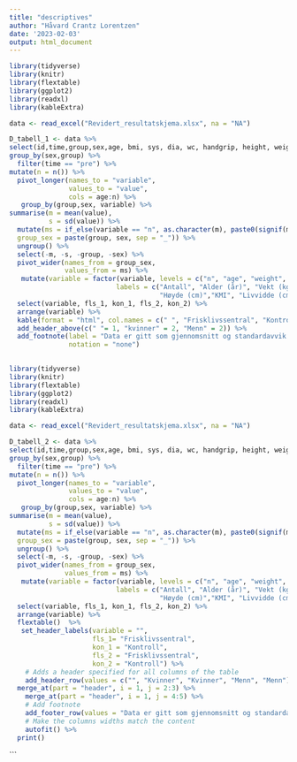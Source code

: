 ```yaml
---
title: "descriptives"
author: "Håvard Crantz Lorentzen"
date: '2023-02-03'
output: html_document
---
```


```r
library(tidyverse)
library(knitr)
library(flextable)
library(ggplot2)
library(readxl)
library(kableExtra)

data <- read_excel("Revidert_resultatskjema.xlsx", na = "NA")

D_tabell_1 <- data %>%
select(id,time,group,sex,age, bmi, sys, dia, wc, handgrip, height, weight) %>%
group_by(sex,group) %>%
  filter(time == "pre") %>%
mutate(n = n()) %>%
  pivot_longer(names_to = "variable", 
               values_to = "value", 
               cols = age:n) %>%
   group_by(group,sex, variable) %>%
summarise(m = mean(value),
          s = sd(value)) %>%
  mutate(ms = if_else(variable == "n", as.character(m), paste0(signif(m, 3),  " (", signif(s, 3), ")")),
  group_sex = paste(group, sex, sep = "_")) %>%
  ungroup() %>%
  select(-m, -s, -group, -sex) %>%
  pivot_wider(names_from = group_sex, 
              values_from = ms) %>%
   mutate(variable = factor(variable, levels = c("n", "age", "weight", "height","bmi", "wc", "handgrip", "sys", "dia"), 
                           labels = c("Antall", "Alder (år)", "Vekt (kg)", 
                                      "Høyde (cm)","KMI", "Livvidde (cm)","Grepsstyrke","Systolisk blodtrykk","Diastolisk blodtrykk" ))) %>%
  select(variable, fls_1, kon_1, fls_2, kon_2) %>%
  arrange(variable) %>%
  kable(format = "html", col.names = c(" ", "Frisklivssentral", "Kontroll", "Frisklivssentral", "Kontroll")) %>%
  add_header_above(c(" "= 1, "kvinner" = 2, "Menn" = 2)) %>%
  add_footnote(label = "Data er gitt som gjennomsnitt og standardavvik.",
               notation = "none")
 

```



```r
library(tidyverse)
library(knitr)
library(flextable)
library(ggplot2)
library(readxl)
library(kableExtra)

data <- read_excel("Revidert_resultatskjema.xlsx", na = "NA")

D_tabell_2 <- data %>%
select(id,time,group,sex,age, bmi, sys, dia, wc, handgrip, height, weight) %>%
group_by(sex,group) %>%
  filter(time == "pre") %>%
mutate(n = n()) %>%
  pivot_longer(names_to = "variable", 
               values_to = "value", 
               cols = age:n) %>%
   group_by(group,sex, variable) %>%
summarise(m = mean(value),
          s = sd(value)) %>%
  mutate(ms = if_else(variable == "n", as.character(m), paste0(signif(m, 3),  " (", signif(s, 3), ")")),
  group_sex = paste(group, sex, sep = "_")) %>%
  ungroup() %>%
  select(-m, -s, -group, -sex) %>%
  pivot_wider(names_from = group_sex, 
              values_from = ms) %>%
   mutate(variable = factor(variable, levels = c("n", "age", "weight", "height","bmi", "wc", "handgrip", "sys", "dia"), 
                           labels = c("Antall", "Alder (år)", "Vekt (kg)", 
                                      "Høyde (cm)","KMI", "Livvidde (cm)","Grepsstyrke","Systolisk blodtrykk","Diastolisk blodtrykk" ))) %>%
  select(variable, fls_1, kon_1, fls_2, kon_2) %>%
  arrange(variable) %>%
  flextable()  %>%
   set_header_labels(variable = "",
                     fls_1= "Frisklivssentral", 
                     kon_1 = "Kontroll",
                     fls_2 = "Frisklivssentral", 
                     kon_2 = "Kontroll") %>%
    # Adds a header specified for all columns of the table
    add_header_row(values = c("", "Kvinner", "Kvinner", "Menn", "Menn")) %>%
  merge_at(part = "header", i = 1, j = 2:3) %>%
    merge_at(part = "header", i = 1, j = 4:5) %>%
    # Add footnote
    add_footer_row(values = "Data er gitt som gjennomsnitt og standardavvik.", colwidths = 5) %>%
    # Make the columns widths match the content
    autofit() %>%
  print()


```
 

```